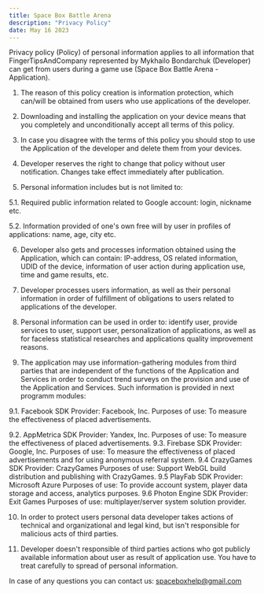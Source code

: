 ```yaml
---
title: Space Box Battle Arena
description: "Privacy Policy"
date: May 16 2023
---
```


Privacy policy (Policy) of personal information applies to all information that FingerTipsAndCompany represented by Mykhailo Bondarchuk (Developer) can get from users during a game use (Space Box Battle Arena - Application).

1. The reason of this policy creation is information protection, which can/will be obtained from users who use applications of the developer.

2. Downloading and installing the application on your device means that you completely and unconditionally accept all terms of this policy.

3. In case you disagree with the terms of this policy you should stop to use the Application of the developer and delete them from your devices.

4. Developer reserves the right to change that policy without user notification. Changes take effect immediately after publication.

5. Personal information includes but is not limited to:

5.1. Required public information related to Google account: login, nickname etc.

5.2. Information provided of one's own free will by user in profiles of applications: name, age, city etc.

6. Developer also gets and processes information obtained using the Application, which can contain: IP-address, OS related information, UDID of the device, information of user action during application use, time and game results, etc.

7. Developer processes users information, as well as their personal information in order of fulfillment of obligations to users related to applications of the developer.

8. Personal information can be used in order to: identify user, provide services to user, support user, personalization of applications, as well as for faceless statistical researches and applications quality improvement reasons.

9. The application may use information-gathering modules from third parties that are independent of the functions of the Application and Services in order to conduct trend surveys on the provision and use of the Application and Services. Such information is provided in next programm modules: 

9.1. Facebook SDK 
Provider: Facebook, Inc.
Purposes of use: To measure the effectiveness of placed advertisements.

9.2. AppMetrica SDK 
Provider: Yandex, Inc.
Purposes of use: To measure the effectiveness of placed advertisements.
9.3. Firebase SDK 
Provider: Google, Inc.
Purposes of use: To measure the effectiveness of placed advertisements and for using anonymous referral system.
9.4 CrazyGames SDK
Provider: CrazyGames
Purposes of use: Support WebGL build distribution and publishing with CrazyGames.
9.5 PlayFab SDK
Provider: Microsoft Azure
Purposes of use: To provide account system, player data storage and access, analytics purposes.
9.6 Photon Engine SDK
Provider:  Exit Games
Purposes of use: multiplayer/server system solution provider.

10. In order to protect users personal data developer takes actions of technical and organizational and legal kind, but isn't responsible for malicious acts of third parties.

11. Developer doesn't responsible of third parties actions who got publicly available information about user as result of application use. You have to treat carefully to spread of personal information.

In case of any questions you can contact us: spaceboxhelp@gmail.com
